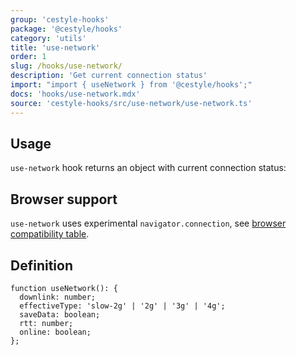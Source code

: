 ```yaml
---
group: 'cestyle-hooks'
package: '@cestyle/hooks'
category: 'utils'
title: 'use-network'
order: 1
slug: /hooks/use-network/
description: 'Get current connection status'
import: "import { useNetwork } from '@cestyle/hooks';"
docs: 'hooks/use-network.mdx'
source: 'cestyle-hooks/src/use-network/use-network.ts'
---
```



## Usage

`use-network` hook returns an object with current connection status:

<Demo data={HooksDemos.useNetworkDemo} />

## Browser support

`use-network` uses experimental `navigator.connection`, see [browser compatibility table](https://developer.mozilla.org/en-US/docs/Web/API/Navigator/connection#browser_compatibility).

## Definition

```tsx
function useNetwork(): {
  downlink: number;
  effectiveType: 'slow-2g' | '2g' | '3g' | '4g';
  saveData: boolean;
  rtt: number;
  online: boolean;
};
```
